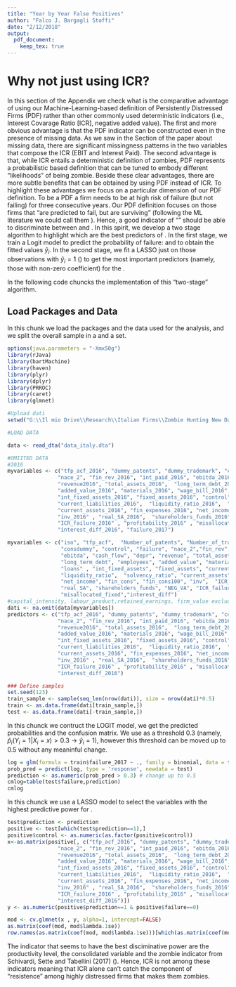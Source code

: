```yaml
---
title: "Year by Year False Positives"
author: "Falco J. Bargagli Stoffi"
date: "2/12/2018"
output:
  pdf_document:
    keep_tex: true
---
```


# Why not just using ICR?

In this section of the Appendix we check what is the comparative advantage of using our Machine-Learning-based definition of Persistently Distressed Firms (PDF) rather than other commonly used deterministic indicators (i.e., Interest Covarage Ratio [ICR], negative added value). 
\par The first and more obvious advantage is that the PDF indicator can be constructed even in the presence of missing data. As we saw in the Section of the paper about missing data, there are significant missingness patterns in the two variables that compose the ICR (EBIT and Interest Paid).
\par The second advantage is that, while ICR entails a deterministic definition of zombies, PDF represents a probabilistic based definition that can be tuned to embody different "likelihoods" of being zombie.
\par Beside these clear advantages, there are more subtle benefits that can be obtained by using PDF instead of ICR.
To highlight these advantages we focus on a particular dimension of our PDF definition. To be a PDF a firm needs to be at high risk of failure (but not failing) for three consecutive years. 
Our PDF definition focuses on those firms that "are predicted to fail, but are surviving" (following the ML literature we could call them \textit{false positives}). 
Hence, a good indicator of "\textit{zombieness}" should be able to discriminate between \textit{false positives} and \textit{true positives}.
\par In this spirit, we develop a two stage algorithm to highlight which are the best predictors of \textit{false positives}.
In the first stage, we train a Logit model to predict the probability of failure:
\begin{equation}
 f_{LOGIT}(x) = \hat{p}_i(Y_i = 1 | X_i = x),
\end{equation}
and to obtain the fitted values $\hat{y}_i$.
In the second stage, we fit a LASSO just on those observations with $\hat{y}_i=1$ (\textit{positives}) to get the most important predictors (namely, those with non-zero coefficient) for the \textit{false positives}.
\par In the following code chuncks the implementation of this "two-stage" algorithm.

## Load Packages and Data

In this chunk we load the packages and the data used for the analysis, and we split the overall sample in a \textit{training} and a \textit{test} set.

```r
options(java.parameters = "-Xmx50g")
library(rJava)
library(bartMachine)
library(haven)
library(plyr)
library(dplyr)
library(PRROC)
library(caret)
library(glmnet)

#Upload dati
setwd("G:\\Il mio Drive\\Research\\Italian Firms\\Zombie Hunting New Data")

#LOAD DATA

data <- read_dta("data_italy.dta")

#OMIITED DATA
#2016
myvariables <- c("tfp_acf_2016", "dummy_patents", "dummy_trademark", "consdummy", 
                "nace_2", "fin_rev_2016", "int_paid_2016", "ebitda_2016", "cash_flow_2016",
                "revenue2016", "total_assets_2016",  "long_term_debt_2016", "employees_2016",
                "added_value_2016", "materials_2016", "wage_bill_2016", "loans_2016" , 
                "int_fixed_assets_2016", "fixed_assets_2016", "control",  "depr2016", 
                "current_liabilities_2016",  "liquidity_ratio_2016",  "solvency_ratio_2016", 
                "current_assets_2016", "fin_expenses_2016", "net_income_2016",  "fin_cons100_2016" , 
                "inv_2016" , "real_SA_2016",  "shareholders_funds_2016" , "NEG_VA_2016" , 
                "ICR_failure_2016" , "profitability_2016" , "misallocated_2016_fixed",  
                "interest_diff_2016", "failure_2017")

myvariables <- c("iso", "tfp_acf",  "Number_of_patents", "Number_of_trademarks",
                 "consdummy", "control", "failure", "nace_2","fin_rev", "int_paid",
                 "ebitda", "cash_flow", "depr", "revenue", "total_assets", 
                 "long_term_debt", "employees", "added_value", "materials", "wage_bill",
                 "loans" , "int_fixed_assets", "fixed_assets", "current_liabilities",
                 "liquidity_ratio",  "solvency_ratio", "current_assets", "fin_expenses",
                 "net_income", "fin_cons", "fin_cons100", "inv",  "ICR_t", "time",
                 "real_SA", "shareholders_funds", "NEG_VA", "ICR_failure", "profitability",
                 "misallocated_fixed","interest_diff")
#capital_intensity, labour_product,retained_earnings, firm_value excluded: highly missing
dati <- na.omit(data[myvariables])
predictors <- c("tfp_acf_2016", "dummy_patents", "dummy_trademark", "consdummy", 
                "nace_2", "fin_rev_2016", "int_paid_2016", "ebitda_2016", "cash_flow_2016",
                "revenue2016", "total_assets_2016",  "long_term_debt_2016", "employees_2016",
                "added_value_2016", "materials_2016", "wage_bill_2016", "loans_2016" , 
                "int_fixed_assets_2016", "fixed_assets_2016", "control",  "depr2016", 
                "current_liabilities_2016",  "liquidity_ratio_2016",  "solvency_ratio_2016", 
                "current_assets_2016", "fin_expenses_2016", "net_income_2016",  "fin_cons100_2016" , 
                "inv_2016" , "real_SA_2016",  "shareholders_funds_2016" , "NEG_VA_2016" , 
                "ICR_failure_2016" , "profitability_2016" , "misallocated_2016_fixed",  
                "interest_diff_2016")

### Define samples
set.seed(123)
train_sample <- sample(seq_len(nrow(dati)), size = nrow(dati)*0.5) 
train <- as.data.frame(dati[train_sample,])
test <- as.data.frame(dati[-train_sample,])
```

In this chunck we contruct the LOGIT model, we get the predicted probabilities and the confusion matrix.
We use as a threshold 0.3 (namely,  $\hat{p}_i(Y_i = 1 | X_i = x)>0.3 \rightarrow \hat{y}_i=1$), however this threshold can be moved up to 0.5 without any meaninful change. 

```r
log = glm(formula = train$failure_2017 ~ ., family = binomial, data = train)
prob_pred = predict(log, type = 'response', newdata = test)
prediction <- as.numeric(prob_pred > 0.3) # change up to 0.5
cmlog=table(test$failure,prediction)
cmlog
```

In this chunck we use a LASSO model to select the variables with the highest predictive power for \textit{false positives}.

```r
test$prediction <- prediction
positive <- test[which(test$prediction==1),]
positive$control <- as.numeric(as.factor(positive$control))
x<-as.matrix(positive[, c("tfp_acf_2016", "dummy_patents", "dummy_trademark", "consdummy", 
                "nace_2", "fin_rev_2016", "int_paid_2016", "ebitda_2016", "cash_flow_2016",
                "revenue2016", "total_assets_2016",  "long_term_debt_2016", "employees_2016",
                "added_value_2016", "materials_2016", "wage_bill_2016", "loans_2016" , 
                "int_fixed_assets_2016", "fixed_assets_2016", "control",  "depr2016", 
                "current_liabilities_2016",  "liquidity_ratio_2016",  "solvency_ratio_2016", 
                "current_assets_2016", "fin_expenses_2016", "net_income_2016",  "fin_cons100_2016" , 
                "inv_2016" , "real_SA_2016",  "shareholders_funds_2016" , "NEG_VA_2016" , 
                "ICR_failure_2016" , "profitability_2016" , "misallocated_2016_fixed",  
                "interest_diff_2016")])
y <- as.numeric(positive$prediction==1 & positive$failure==0)

mod <- cv.glmnet(x , y, alpha=1, intercept=FALSE)
as.matrix(coef(mod, mod$lambda.1se))
row.names(as.matrix(coef(mod, mod$lambda.1se)))[which(as.matrix(coef(mod, mod$lambda.1se))!=0)]
```

The indicator that seems to have the best disciminative power are the productivity level, the consolidated variable and the zombie indicator from Schivardi, Sette and Tabellini (2017) (\textit{misallocated\_fixed}). Hence, ICR is not among these indicators meaning that ICR alone can't catch the component of "resistence" among highly distressed firms that makes them zombies.